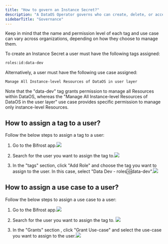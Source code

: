 ```yaml
---
title: "How to govern an Instance Secret?"
description: "A DataOS Operator governs who can create, delete, or access an Instance Secret by assigning specific tags or use cases to the users."
sidebarTitle: "Governance"
---
```


<Tip>
  Keep in mind that the name and permission level of each tag and use case can vary across organizations, depending on how they choose to manage them.
</Tip>

To create an Instance Secret a user must have the following tags assigned:

```bash
roles:id:data-dev                             
```

Alternatively,  a user must have the following use case assigned:

```bash
Manage All Instance-level Resources of DataOS in user layer
```

<Warning>
  Note that the "data-dev" tag grants permission to manage all Resources within DataOS, whereas the "Manage All Instance-level Resources of DataOS in the user layer" use case provides specific permission to manage only instance-level Resources.
</Warning>

## How to assign a tag to a user?

Follow the below steps to assign a tag to a user:

1. Go to the Bifrost app.![](/resources/instance_secret/images/bifrost_homepage.png)

2. Search for the user you want to assign the tag to.![](/resources/instance_secret/images/user_search.png)

3. In the "tags" section, click "Add Role" and choose the tag you want to assign to the user. In this case, select "Data Dev - roles:id:data-dev".![](/resources/instance_secret/images/tag.png)

## How to assign a use case to a user?

Follow the below steps to assign a use case to a user:

1. Go to the Bifrost app.![](/resources/instance_secret/images/bifrost_homepage.png)

2. Search for the user you want to assign the tag to. ![](/resources/instance_secret/images/user_search.png)

3. In the "Grants" section ,  click "Grant Use-case" and select the use-case you want to assign to the user.![](/resources/instance_secret/images/user_grant.png)